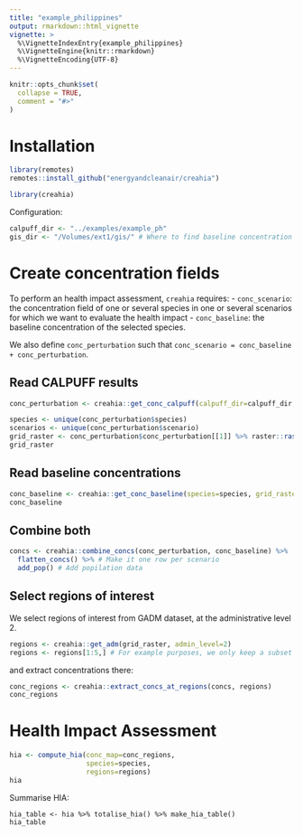 ```yaml
---
title: "example_philippines"
output: rmarkdown::html_vignette
vignette: >
  %\VignetteIndexEntry{example_philippines}
  %\VignetteEngine{knitr::rmarkdown}
  %\VignetteEncoding{UTF-8}
---
```


```r
knitr::opts_chunk$set(
  collapse = TRUE,
  comment = "#>"
)
```

# Installation
```r
library(remotes)
remotes::install_github("energyandcleanair/creahia")
```

```r
library(creahia)
```

Configuration:
```r
calpuff_dir <- "../examples/example_ph"
gis_dir <- "/Volumes/ext1/gis/" # Where to find baseline concentration etc. Contact-us to have access to the required data
```

# Create concentration fields

To perform an health impact assessment, `creahia` requires:
- `conc_scenario`: the concentration field of one or several species in one or several scenarios for which we want to evaluate the health impact
- `conc_baseline`: the baseline concentration of the selected species.

We also define `conc_perturbation` such that `conc_scenario = conc_baseline + conc_perturbation`.

## Read CALPUFF results
```r
conc_perturbation <- creahia::get_conc_calpuff(calpuff_dir=calpuff_dir, utm_zone=51, utm_hem='N', map_res=1)

species <- unique(conc_perturbation$species)
scenarios <- unique(conc_perturbation$scenario)
grid_raster <- conc_perturbation$conc_perturbation[[1]] %>% raster::raster()
grid_raster
```

## Read baseline concentrations
```r
conc_baseline <- creahia::get_conc_baseline(species=species, grid_raster=grid_raster)
conc_baseline
```

## Combine both
```r
concs <- creahia::combine_concs(conc_perturbation, conc_baseline) %>%
  flatten_concs() %>% # Make it one row per scenario
  add_pop() # Add popilation data
```

## Select regions of interest
We select regions of interest from GADM dataset, at the administrative level 2.
```r
regions <- creahia::get_adm(grid_raster, admin_level=2)
regions <- regions[1:5,] # For example purposes, we only keep a subset
```

and extract concentrations there:
```r
conc_regions <- creahia::extract_concs_at_regions(concs, regions)
conc_regions
```

# Health Impact Assessment
```r
hia <- compute_hia(conc_map=conc_regions,
                   species=species,
                   regions=regions)
hia
```

Summarise HIA:
```
hia_table <- hia %>% totalise_hia() %>% make_hia_table()
hia_table
```
